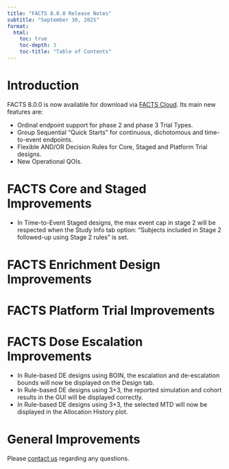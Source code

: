 ```yaml
---
title: "FACTS 8.0.0 Release Notes"
subtitle: "September 30, 2025"
format:
  html:
    toc: true
    toc-depth: 3
    toc-title: "Table of Contents"
---
```


# Introduction

FACTS 8.0.0 is now available for download via [FACTS Cloud](https://factscloud-live.azurewebsites.net/). Its main new features are:

- Ordinal endpoint support for phase 2 and phase 3 Trial Types. 
- Group Sequential "Quick Starts" for continuous, dichotomous and time-to-event endpoints.
- Flexible AND/OR Decision Rules for Core, Staged and Platform Trial designs.
- New Operational QOIs.

# FACTS Core and Staged Improvements

- In Time-to-Event Staged designs, the max event cap in stage 2 will be respected when the Study Info tab option: "Subjects included in Stage 2 followed-up using Stage 2 rules" is set. 

# FACTS Enrichment Design Improvements


# FACTS Platform Trial Improvements


# FACTS Dose Escalation Improvements

- In Rule-based DE designs using BOIN, the escalation and de-escalation bounds will now be displayed on the Design tab.
- In Rule-based DE designs using 3+3, the reported simulation and cohort results in the GUI will be displayed correctly.
- In Rule-based DE designs using 3+3, the selected MTD will now be displayed in the Allocation History plot.

# General Improvements


Please [contact us](../../../contact/index.qmd) regarding any questions.